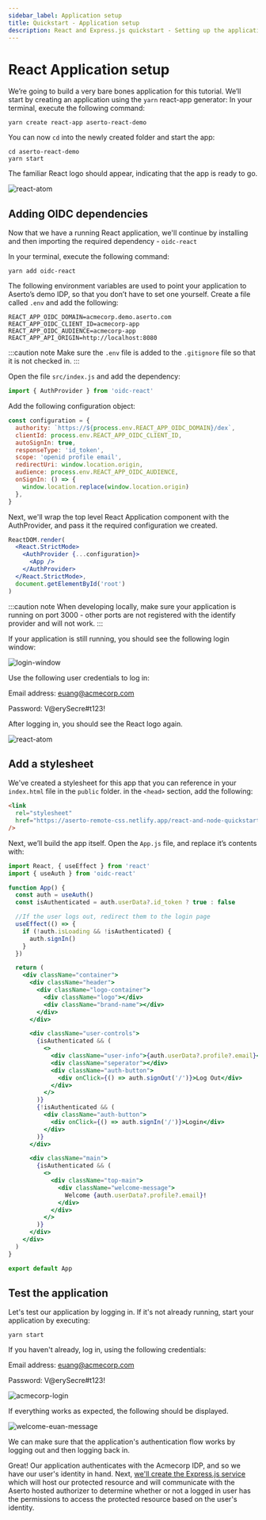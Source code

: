 ```yaml
---
sidebar_label: Application setup
title: Quickstart - Application setup
description: React and Express.js quickstart - Setting up the application
---
```


# React Application setup

We’re going to build a very bare bones application for this tutorial. We’ll start by creating an application using the `yarn` react-app generator: In your terminal, execute the following command:

```
yarn create react-app aserto-react-demo
```

You can now `cd` into the newly created folder and start the app:

```
cd aserto-react-demo
yarn start
```

The familiar React logo should appear, indicating that the app is ready to go.

![react-atom](/quickstart-react-and-node/react-atom.png)

## Adding OIDC dependencies

Now that we have a running React application, we'll continue by installing and then importing the required dependency - `oidc-react`

In your terminal, execute the following command:

```
yarn add oidc-react
```

The following environment variables are used to point your application to Aserto’s demo IDP, so that you don’t have to set one yourself. Create a file called `.env` and add the following:

```
REACT_APP_OIDC_DOMAIN=acmecorp.demo.aserto.com
REACT_APP_OIDC_CLIENT_ID=acmecorp-app
REACT_APP_OIDC_AUDIENCE=acmecorp-app
REACT_APP_API_ORIGIN=http://localhost:8080
```

:::caution note
Make sure the `.env` file is added to the `.gitignore` file so that it is not checked in.
:::

Open the file `src/index.js` and add the dependency:

```javascript
import { AuthProvider } from 'oidc-react'
```

Add the following configuration object:

```javascript
const configuration = {
  authority: `https://${process.env.REACT_APP_OIDC_DOMAIN}/dex`,
  clientId: process.env.REACT_APP_OIDC_CLIENT_ID,
  autoSignIn: true,
  responseType: 'id_token',
  scope: 'openid profile email',
  redirectUri: window.location.origin,
  audience: process.env.REACT_APP_OIDC_AUDIENCE,
  onSignIn: () => {
    window.location.replace(window.location.origin)
  },
}
```

Next, we'll wrap the top level React Application component with the AuthProvider, and pass it the required configuration we created.

```jsx
ReactDOM.render(
  <React.StrictMode>
    <AuthProvider {...configuration}>
      <App />
    </AuthProvider>
  </React.StrictMode>,
  document.getElementById('root')
)
```

:::caution note
When developing locally, make sure your application is running on port 3000 - other ports are not registered with the identify provider and will not work.
:::

If your application is still running, you should see the following login window:

![login-window](/quickstart-react-and-node/login-window.png)

Use the following user credentials to log in:

Email address: euang@acmecorp.com

Password: V@erySecre#t123!

After logging in, you should see the React logo again.

![react-atom](/quickstart-react-and-node/react-atom.png)

## Add a stylesheet

We've created a stylesheet for this app that you can reference in your `index.html` file in the `public` folder. in the `<head>` section, add the following:

```html
<link
  rel="stylesheet"
  href="https://aserto-remote-css.netlify.app/react-and-node-quickstart.css"
/>
```

Next, we’ll build the app itself. Open the `App.js` file, and replace it’s contents with:

```jsx
import React, { useEffect } from 'react'
import { useAuth } from 'oidc-react'

function App() {
  const auth = useAuth()
  const isAuthenticated = auth.userData?.id_token ? true : false

  //If the user logs out, redirect them to the login page
  useEffect(() => {
    if (!auth.isLoading && !isAuthenticated) {
      auth.signIn()
    }
  })

  return (
    <div className="container">
      <div className="header">
        <div className="logo-container">
          <div className="logo"></div>
          <div className="brand-name"></div>
        </div>
      </div>

      <div className="user-controls">
        {isAuthenticated && (
          <>
            <div className="user-info">{auth.userData?.profile?.email}</div>
            <div className="seperator"></div>
            <div className="auth-button">
              <div onClick={() => auth.signOut('/')}>Log Out</div>
            </div>
          </>
        )}
        {!isAuthenticated && (
          <div className="auth-button">
            <div onClick={() => auth.signIn('/')}>Login</div>
          </div>
        )}
      </div>

      <div className="main">
        {isAuthenticated && (
          <>
            <div className="top-main">
              <div className="welcome-message">
                Welcome {auth.userData?.profile?.email}!
              </div>
            </div>
          </>
        )}
      </div>
    </div>
  )
}

export default App
```

## Test the application

Let's test our application by logging in. If it's not already running, start your application by executing:

```
yarn start
```

If you haven't already, log in, using the following credentials:

Email address: euang@acmecorp.com

Password: V@erySecre#t123!

![acmecorp-login](/quickstart-react-and-node/acmecorp-login.png)

If everything works as expected, the following should be displayed.

![welcome-euan-message](/quickstart-react-and-node/welcome-euan-message.png)

We can make sure that the application's authentication flow works by logging out and then logging back in.

Great! Our application authenticates with the Acmecorp IDP, and so we have our user's identity in hand. Next, [we'll create the Express.js service](service-setup) which will host our protected resource and will communicate with the Aserto hosted authorizer to determine whether or not a logged in user has the permissions to access the protected resource based on the user's identity.
